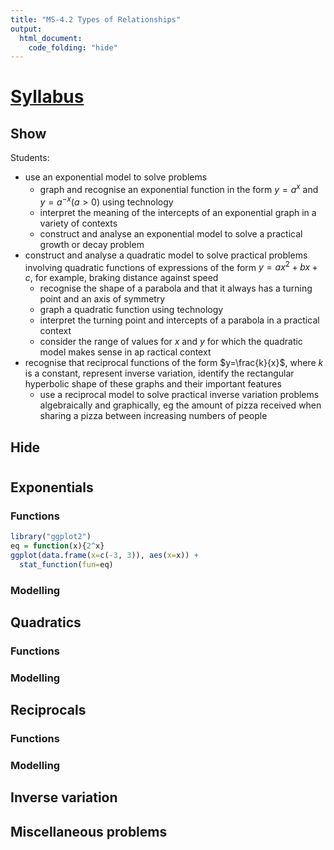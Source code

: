 ```yaml
---
title: "MS-4.2 Types of Relationships"
output:
  html_document:
    code_folding: "hide"
---
```


# [Syllabus](https://syllabus.nesa.nsw.edu.au/assets/mathematics_standard/mathematics-standard-stage-6-syllabus-2017.pdf) {.tabset .tabset-fade .tabset-pills}

## Show

::: {.syllabus}

Students:

* use an exponential model to solve problems
  + graph and recognise an exponential function in the form $y=a^x$ and $y=a^{-x} (a>0)$ using technology
  + interpret the meaning of the intercepts of an exponential graph in a variety of contexts
  + construct and analyse an exponential model to solve a practical growth or decay problem
* construct and analyse a quadratic model to solve practical problems involving quadratic functions of expressions of the form $y=ax^2+bx+c$, for example, braking distance against speed
  + recognise the shape of a parabola and that it always has a turning point and an axis of symmetry
  + graph a quadratic function using technology
  + interpret the turning point and intercepts of a parabola in a practical context
  + consider the range of values for $x$ and $y$ for which the quadratic model makes sense in ap ractical context
* recognise that reciprocal functions of the form $y=\frac{k}{x}$, where $k$ is a constant, represent inverse variation, identify the rectangular hyperbolic shape of these graphs and their important features
  + use a reciprocal model to solve practical inverse variation problems algebraically and graphically, eg the amount of pizza received when sharing a pizza between increasing numbers of people
:::


## Hide

#  {.tabset .tabset-fade .tabset-pills}

## Exponentials {.tabset .tabset-fade .tabset-pills}

### Functions

```r
library("ggplot2")
eq = function(x){2^x}
ggplot(data.frame(x=c(-3, 3)), aes(x=x)) + 
  stat_function(fun=eq)
```

### Modelling

## Quadratics {.tabset .tabset-fade .tabset-pills}

### Functions

### Modelling

## Reciprocals {.tabset .tabset-fade .tabset-pills}

### Functions

### Modelling

## Inverse variation

## Miscellaneous problems

